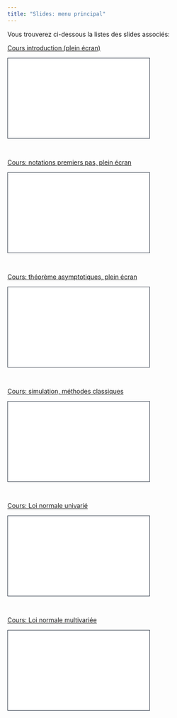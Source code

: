 ```yaml
---
title: "Slides: menu principal"
---
```


Vous trouverez ci-dessous la listes des slides associés:

[Cours introduction (plein écran)](../Slides/slides_intro.qmd)

```{=html}
<iframe class="slide-deck" src="
../Slides/slides_intro.html" height="180" width="320" style="border: 1px solid #2e3846;"></iframe>
```

<br>


[Cours: notations premiers pas, plein écran](../Slides/slides_notations_premiers_pas.qmd)

```{=html}
<iframe class="slide-deck" src="
../Slides/slides_notations_premiers_pas.html" height="180" width="320" style="border: 1px solid #2e3846;"></iframe>
```

<br>


[Cours: théorème asymptotiques, plein écran](../Slides/slides_th_asymptotique.qmd)

```{=html}
<iframe class="slide-deck" src="
../Slides/slides_th_asymptotique.html" height="180" width="320" style="border: 1px solid #2e3846;"></iframe>
```

<br>


[Cours: simulation, méthodes classiques](../Slides/slides_simulation.qmd)

```{=html}
<iframe class="slide-deck" src="
../Slides/slides_simulation.html" height="180" width="320" style="border: 1px solid #2e3846;"></iframe>
```


<br>

[Cours: Loi normale univarié](../Slides/slides_loi_normale1D.qmd)

```{=html}
<iframe class="slide-deck" src="
../Slides/slides_loi_normale1D.html" height="180" width="320" style="border: 1px solid #2e3846;"></iframe>
```


<br>

[Cours: Loi normale multivariée](../Slides/slides_loi_normale_multi.qmd)

```{=html}
<iframe class="slide-deck" src="
../Slides/slides_loi_normale_multi.html" height="180" width="320" style="border: 1px solid #2e3846;"></iframe>
```
